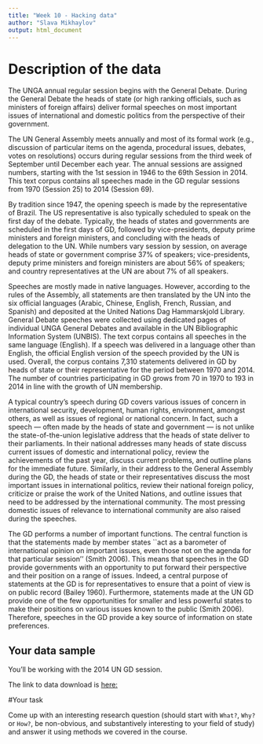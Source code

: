 ```yaml
---
title: "Week 10 - Hacking data"
author: "Slava Mikhaylov"
output: html_document
---
```




# Description of the data

The UNGA annual regular session begins with the General Debate. During the General Debate the heads of state (or high ranking officials, such as ministers of foreign affairs) deliver formal speeches on most important issues of international and domestic politics from the perspective of their government. 

The UN General Assembly meets annually and most of its formal work (e.g., discussion of particular items on the agenda, procedural issues, debates, votes on resolutions) occurs during regular sessions from the third week of September until December each year. The annual sessions are assigned numbers, starting with the 1st session in 1946 to the 69th Session in 2014. This text corpus contains all speeches made in the GD regular sessions from 1970 (Session 25) to 2014 (Session 69). 

By tradition since 1947, the opening speech is made by the representative of Brazil. The US representative is also typically scheduled to speak on the first day of the debate. Typically, the heads of states and governments are scheduled in the first days of GD, followed by vice-presidents, deputy prime ministers and foreign ministers, and concluding with the heads of delegation to the UN. While numbers vary session by session, on average heads of state or government comprise 37\%  of speakers; vice-presidents, deputy prime ministers and foreign ministers are about 56\%  of speakers; and country representatives at the UN are about 7\%  of all speakers.  

Speeches are mostly made in native languages. However, according to the rules of the Assembly, all statements are then translated by the UN into the six official languages (Arabic, Chinese, English, French, Russian, and Spanish) and deposited at the United Nations Dag Hammarskjold Library. General Debate speeches were collected using dedicated pages of individual UNGA General Debates and available in the UN Bibliographic Information System (UNBIS). The text corpus contains all speeches in the same language (English). If a speech was delivered in a language other than English, the official English version of the speech provided by the UN is used. Overall, the corpus contains 7,310 statements delivered in GD by heads of state or their representative for the period between 1970 and 2014. The number of countries participating in GD grows from 70 in 1970 to 193 in 2014 in line with the growth of UN membership. 

A typical country's speech during GD covers various issues of concern in international security, development, human rights, environment, amongst others, as well as issues of regional or national concern. In fact, such a speech --- often made by the heads of state and government  --- is not unlike the state-of-the-union legislative address that the heads of state deliver to their parliaments. In their national addresses many heads of state discuss current issues of domestic and international policy, review the achievements of the past year, discuss current problems, and outline plans for the immediate future. Similarly, in their address to the General Assembly during the GD, the heads of state or their representatives discuss the most important issues in international politics, review their national foreign policy, criticize or praise the work of the United Nations, and outline issues that need to be addressed by the international community. The most pressing domestic issues of relevance to international community are also raised during the speeches.  

The GD performs a number of important functions. The central function is that the statements made by member states ``act as a barometer of international opinion on important issues, even those not on the agenda for that particular session'' (Smith 2006). This means that speeches in the GD provide governments with an opportunity to put forward their perspective and their position on a range of issues. Indeed, a central purpose of statements at the GD is for representatives to ensure that a point of view is on public record (Bailey 1960). Furthermore, statements made at the UN GD provide one of the few opportunities for smaller and less powerful states to make their positions on various issues known to the public (Smith 2006). Therefore, speeches in the GD provide a key source of information on state preferences. 

## Your data sample

You'll be working with the 2014 UN GD session.

The link to data download is [here:](https://www.dropbox.com/s/l4rowjjsttdsbdz/Session%2069%20-%202014.zip?dl=0)

#Your task

Come up with an interesting research question (should start with `What?`, `Why?` or `How?`, be non-obvious, and substantively interesting to your field of study) and answer it using methods we covered in the course.